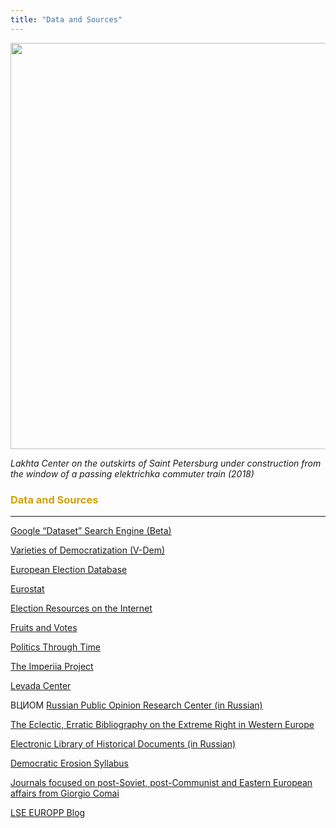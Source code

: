 ```yaml
---
title: "Data and Sources"
---
```


<img align="center" src="images/laxta.jpg" width = "650">

*Lakhta Center on the outskirts of Saint Petersburg under construction from the window of a passing elektrichka commuter train (2018)*

<font color="#d2a107"><h3>Data and Sources</h3></font>

---

[Google "Dataset" Search Engine (Beta)](https://toolbox.google.com/datasetsearch)

[Varieties of Democratization (V-Dem)](https://www.v-dem.net/en/)

[European Election Database](http://www.nsd.uib.no/european_election_database/about/)

[Eurostat](http://ec.europa.eu/eurostat/data/database)

[Election Resources on the Internet](http://electionresources.org)

[Fruits and Votes](https://fruitsandvotes.wordpress.com)

[Politics Through Time](https://historicalelections.fas.harvard.edu)

[The Imperiia Project](https://scholar.harvard.edu/koneill/imperiia-project)

[Levada Center](http://www.levada.ru/en/)

ВЦИОМ [Russian Public Opinion Research Center (in Russian)](https://wciom.ru/)

[The Eclectic, Erratic Bibliography on the Extreme Right in Western Europe](http://www.kai-arzheimer.com/extreme-right-western-europe-bibliography)

[Electronic Library of Historical Documents (in Russian)](http://docs.historyrussia.org/ru/nodes/1-glavnaya)

[Democratic Erosion Syllabus](http://democratic-erosion.com/syllabus/)

[Journals focused on post-Soviet, post-Communist and Eastern European affairs from Giorgio Comai](https://giorgiocomai.eu/2015/09/25/journals-post-soviet-and-eastern-european-affairs/)

[LSE EUROPP Blog](http://blogs.lse.ac.uk/europpblog/)

